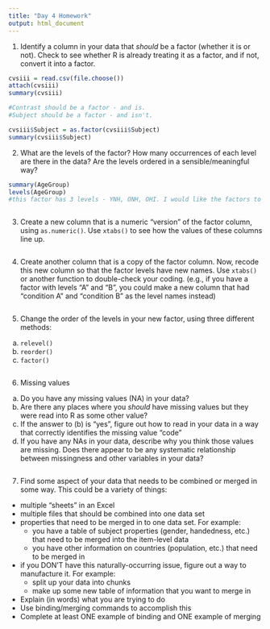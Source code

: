 ```yaml
---
title: "Day 4 Homework"
output: html_document
---
```



1. Identify a column in your data that *should* be a factor (whether it is or not). Check to see whether R is already treating it as a factor, and if not, convert it into a factor.

```r
cvsiii = read.csv(file.choose())
attach(cvsiii)
summary(cvsiii)

#Contrast should be a factor - and is. 
#Subject should be a factor - and isn't.

cvsiii$Subject = as.factor(cvsiii$Subject)
summary(cvsiii$Subject)
```


2. What are the levels of the factor? How many occurrences of each level are there in the data? Are the levels ordered in a sensible/meaningful way?
   
```r

summary(AgeGroup)
levels(AgeGroup)
#this factor has 3 levels - YNH, ONH, OHI. I would like the factors to be ordered as such, but they are not. 



```


3. Create a new column that is a numeric "version" of the factor column, using `as.numeric()`. Use `xtabs()` to see how the values of these columns line up.

```r

```


4. Create another column that is a copy of the factor column. Now, recode this new column so that the factor levels have new names. Use `xtabs()` or another function to double-check your coding.
  (e.g., if you have a factor with levels "A" and "B", you could make a new column that had "condition A" and "condition B" as the level names instead)

```r


```


5. Change the order of the levels in your new factor, using three different methods:
  a. `relevel()`
  b. `reorder()`
  c. `factor()`

```r


```


6. Missing values
  a. Do you have any missing values (NA) in your data?
  b. Are there any places where you *should* have missing values but they were read into R as some other value?
  c. If the answer to (b) is "yes", figure out how to read in your data in a way that correctly identifies the missing value "code"
  d. If you have any NAs in your data, describe why you think those values are missing. Does there appear to be any systematic relationship between missingness and other variables in your data?

```r


```


7. Find some aspect of your data that needs to be combined or merged in some way.  This could be a variety of things:
  - multiple "sheets" in an Excel
  - multiple files that should be combined into one data set
  - properties that need to be merged in to one data set. For example:
    - you have a table of subject properties (gender, handedness, etc.) that need to be merged into the item-level data
    - you have other information on countries (population, etc.) that need to be merged in
  - if you DON'T have this naturally-occurring issue, figure out a way to manufacture it. For example:
    - split up your data into chunks
    - make up some new table of information that you want to merge in
  - Explain (in words) what you are trying to do
  - Use binding/merging commands to accomplish this
  - Complete at least ONE example of binding and ONE example of merging

```r


```
